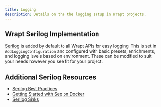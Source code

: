 ```yaml
---
title: Logging
description: Details on the the logging setup in Wrapt projects.
---
```


## Wrapt Serilog Implementation
[Serilog](https://serilog.net/) is added by default to all Wrapt APIs for easy logging. This is set in `AddLoggingConfiguration` and configured with basic presets, 
enrichments, and logging levels based on environment. These can be modified to suit your needs however you see fit for your project.

## Additional Serilog Resources
* [Serilog Best Practices](https://benfoster.io/blog/serilog-best-practices/)
* [Getting Started with Seq on Docker](https://docs.datalust.co/docs/getting-started-with-docker)
* [Serilog Sinks](https://github.com/serilog/serilog/wiki/Provided-Sinks)
